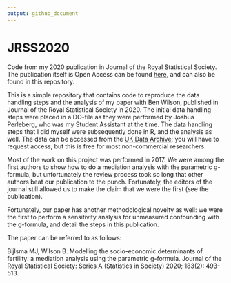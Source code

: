 ```yaml
---
output: github_document
---
```


<!-- README.md is generated from README.Rmd. Please edit that file -->



# JRSS2020
Code from my 2020 publication in Journal of the Royal Statistical Society. The publication itself is Open Access can be found [here](https://rss.onlinelibrary.wiley.com/doi/10.1111/rssa.12520), and can also be found in this repository.

This is a simple repository that contains code to reproduce the data handling steps and the analysis of my paper with Ben Wilson, published in Journal of the Royal Statistical Society in 2020. The initial data handling steps were placed in a DO-file as they were performed by Joshua Perleberg, who was my Student Assistant at the time. The data handling steps that I did myself were subsequently done in R, and the analysis as well. The data can be accessed from the [UK Data Archive](https://beta.ukdataservice.ac.uk/datacatalogue/series/series?id=200001); you will have to request access, but this is free for most non-commercial researchers.

Most of the work on this project was performed in 2017. We were among the first authors to show how to do a mediation analysis with the parametric g-formula, but unfortunately the review process took so long that other authors beat our publication to the punch. Fortunately, the editors of the journal still allowed us to make the claim that we were the first (see the publication).

Fortunately, our paper has another methodological novelty as well: we were the first to perform a sensitivity analysis for unmeasured  confounding with the g-formula, and detail the steps in this publication.

The paper can be referred to as follows:

Bijlsma MJ, Wilson B. Modelling the socio-economic determinants of fertility: a mediation analysis using the parametric g-formula. Journal of the Royal Statistical Society: Series A (Statistics in Society) 2020; 183(2): 493-513.
